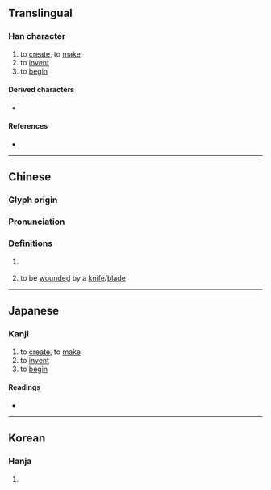 {{character info/new}}
{{also|創|刃}}
==Translingual==

===Han character===
{{Han char|rn=18|rad=刀|as=02|sn=4|four=|canj=SHC|ids=⿰刃丶}}

# to [[create]], to [[make]]
# to [[invent]]
# to [[begin]]

====Derived characters====
* {{l|mul|[[梁]], [[粱]], [[𥞹]], [[𪲠]], [[𬃒]]/[[𬂾]], [[𫿼]], [[𥾠]], [[𠛂]], [[䘐]], [[刱]], [[剙]], [[𬔚]], [[𠟐]]}}

====References====
* {{Han ref|kx=0136.030|dkj=01852|dj=0304.110|hdz=10323.010|uh=5205|ud=20997}}

----

==Chinese==
{{zh-forms}}

===Glyph origin===
{{Han etym}}

===Pronunciation===
{{zh-pron
|m=chuāng
|c=cong1
|mc=
|oc=y
|ma=
|cat=v
}}

===Definitions===
{{zh-hanzi}}

# {{zh-obsolete}} {{zh-alt-form|創}}
# {{zh-obsolete}} to be [[wounded]] by a [[knife]]/[[blade]] <!--《康熙字典》刅：『《集韻》楚良切，音窻。《說文》傷也。从刀从一。《徐曰》一刀所傷。指事也。《韻會》本作刅，或作創。』-->

----

==Japanese==

===Kanji===
{{ja-kanji|grade=|rs=刀02}}

# to [[create]], to [[make]]
# to [[invent]]
# to [[begin]]

====Readings====
* {{ja-readings|on=[[そう]] (sō), [[しょう]] (shō)|kun=[[けずしける]] (kezushikeru)}}

----

==Korean==

===Hanja===
{{ko-hanja|hangeul=창|rv=chang|mr=ch'ang|y=chang}}

# {{defn|lang=ko|sort=刀02}}